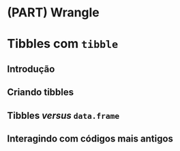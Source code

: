 # (PART) Wrangle {-}

# Tibbles com `tibble`

## Introdução

## Criando tibbles

## Tibbles _versus_ `data.frame`

## Interagindo com códigos mais antigos